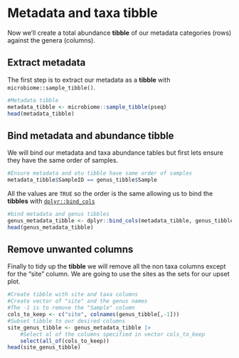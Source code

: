 
# Metadata and taxa tibble

Now we'll create a total abundance __tibble__ of our metadata categories (rows) against the genera (columns).

## Extract metadata

The first step is to extract our metadata as a __tibble__ with `microbiome::sample_tibble()`.

```r
#Metadata tibble
metadata_tibble <- microbiome::sample_tibble(pseq)
head(metadata_tibble)
```

## Bind metadata and abundance tibble

We will bind our metadata and taxa abundance tables but first lets ensure they have the same order of samples.

```r
#Ensure metadata and otu tibble have same order of samples
metadata_tibble$SampleID == genus_tibble$Sample
```

All the values are `TRUE` so the order is the same allowing us to bind the __tibbles__ with [`dplyr::bind_cols`](https://neof-workshops.github.io/Tidyverse/dplyr/bind_tibbles.html)

```r
#bind metadata and genus tibbles
genus_metadata_tibble <- dplyr::bind_cols(metadata_tibble, genus_tibble)
head(genus_metadata_tibble)
```

## Remove unwanted columns

Finally to tidy up the __tibble__ we will remove all the non taxa columns except for the "site" column.
We are going to use the sites as the sets for our upset plot.

```r
#Create tibble with site and taxa columns
#Create vector of "site" and the genus names
#The -1 is to remove the "Sample" column
cols_to_keep <- c("site", colnames(genus_tibble[,-1]))
#Subset tibble to our desired columns
site_genus_tibble <- genus_metadata_tibble |>
	#Select al of the columns specified in vector cols_to_keep
	select(all_of(cols_to_keep))
head(site_genus_tibble)
```